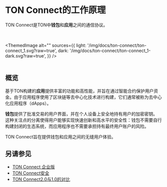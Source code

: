 
# TON Connect的工作原理

TON Connect是TON中**钱包**和**应用**之间的通信协议。

<br></br>
<ThemedImage
    alt=""
    sources={{
        light: '/img/docs/ton-connect/ton-connect_1.svg?raw=true',
        dark: '/img/docs/ton-connect/ton-connect_1-dark.svg?raw=true',
    }}
/>
<br></br>

## 概览

基于TON构建的**应用**提供丰富的功能和高性能，并旨在通过智能合约保护用户资金。由于应用程序使用了区块链等去中心化技术进行构建，它们通常被称为去中心化应用程序（dApps）。

**钱包**提供了批准交易的用户界面，并在个人设备上安全地持有用户的加密密钥。
这种关注点的分离使得用户能够实现快速创新和高水平的安全性：钱包不需要自行构建封闭的生态系统，而应用程序也不需要承担持有最终用户账户的风险。

TON Connect旨在提供钱包和应用之间的无缝用户体验。

## 另请参见

- [TON Connect 企业版](/develop/dapps/ton-connect/business)
- [TON Connect安全](/develop/dapps/ton-connect/security)
- [TON Connect2.0与1.0的对比](/develop/dapps/ton-connect/comparison)

